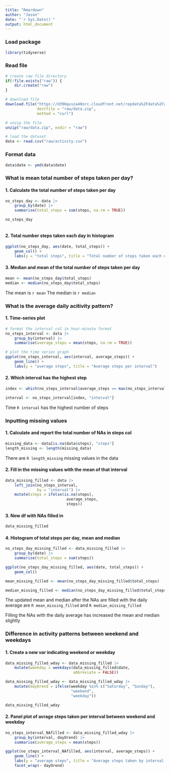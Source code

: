 ```yaml
---
title: "Rmardown"
author: "Jason"
date: "`r Sys.Date()`"
output: html_document
---
```


### Load package

```r
library(tidyverse)

```

### Read file

```r
# create raw file directory
if(!file.exists("raw")) {
    dir.create("raw")
}

# download file
download.file("https://d396qusza40orc.cloudfront.net/repdata%2Fdata%2Factivity.zip",
              destfile = "raw/data.zip",
              method = "curl")

# unzip the file
unzip("raw/data.zip", exdir = "raw")

# load the dataset
data <- read.csv("raw/activity.csv")
```

### Format data

```r
data$date <- ymd(data$date)
```

### What is mean total number of steps taken per day?

#### 1. Calculate the total number of steps taken per day

```r

no_steps_day <- data |> 
    group_by(date) |> 
    summarise(total_steps = sum(steps, na.rm = TRUE))

no_steps_day
    
```

#### 2. Total number steps taken each day in histogram

```r

ggplot(no_steps_day, aes(date, total_steps)) +
    geom_col() +
    labs(y = "total steps", title = "Total number of steps taken each day")

```

#### 3. Median and mean of the total number of steps taken per day

```r

mean <- mean(no_steps_day$total_steps)
median <- median(no_steps_day$total_steps)

```

The mean is `r mean` The median is `r median`

### What is the average daily acitivity pattern?

#### 1. Time-series plot

```r

# format the interval col in hour-minute format
no_steps_interval <- data |> 
    group_by(interval) |> 
    summarise(average_steps = mean(steps, na.rm = TRUE))

# plot the time series graph
ggplot(no_steps_interval, aes(interval, average_steps)) +
    geom_line() +
    labs(y = "average steps", title = "Average steps per interval")

```

#### 2. Which interval has the highest step

```r
index <- which(no_steps_interval$average_steps == max(no_steps_interval$average_steps, na.rm = TRUE))

interval <- no_steps_interval[index, "interval"]
```

Time `R interval` has the highest number of steps


### Inputting missing values

#### 1. Calculate and report the total number of NAs in steps col

```r
missing_data <- data[is.na(data$steps), "steps"]
length_missing <- length(missing_data)
```
There are `R length_missing` missing values in the data


#### 2. Fill in the missing values with the mean of that interval
```r
data_missing_filled <- data |> 
    left_join(no_steps_interval, 
              by = "interval") |> 
    mutate(steps = ifelse(is.na(steps),
                           average_steps,
                           steps))
```

#### 3. New df with NAs filled in
```r
data_missing_filled
```

#### 4. Histogram of total steps per day, mean and median
```r

no_steps_day_missing_filled <- data_missing_filled |> 
    group_by(date) |> 
    summarise(total_steps = sum(steps))

ggplot(no_steps_day_missing_filled, aes(date, total_steps)) +
    geom_col()

mean_missing_filled <- mean(no_steps_day_missing_filled$total_steps)

median_missing_filled <- median(no_steps_day_missing_filled$total_steps)
```

The updated mean and median after the NAs are filled with the daily average are `R mean_missing_filled` and `R median_missing_filled`

Filling the NAs with the daily average has increased the mean and median slightly


### Difference in activity patterns between weekend and weekdays

#### 1. Create a new var indicating weekend or weekday

```r
data_missing_filled_wday <- data_missing_filled |> 
    mutate(weekday = weekdays(data_missing_filled$date,
                              abbreviate = FALSE))

data_missing_filled_wday <- data_missing_filled_wday |> 
    mutate(dayOrend = ifelse(weekday %in% c("Saturday", "Sunday"),
                             "weekend",
                             "weekday"))

data_missing_filled_wday
```

#### 2. Panel plot of avrage steps taken per interval between weekend and weekday
```r
no_steps_interval_NAfilled <- data_missing_filled_wday |> 
    group_by(interval, dayOrend) |> 
    summarise(average_steps = mean(steps))

ggplot(no_steps_interval_NAfilled, aes(interval, average_steps)) +
    geom_line() +
    labs(y = "average steps", title = "Average steps taken by interval: weekday vs weekend") +
    facet_wrap(~ dayOrend)
    
```

